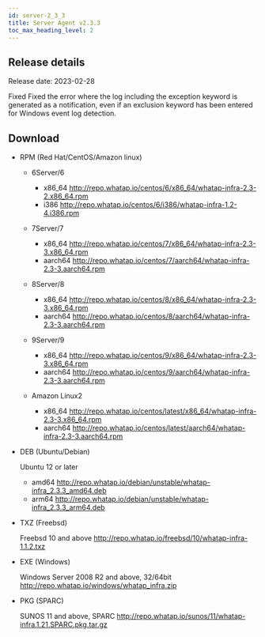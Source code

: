 ```yaml
---
id: server-2_3_3
title: Server Agent v2.3.3
toc_max_heading_level: 2
---
```



## Release details

Release date: 2023-02-28

<Status>Fixed</Status> Fixed the error where the log including the exception keyword is generated as a notification, even if an exclusion keyword has been entered for Windows event log detection.

## Download

-   RPM (Red Hat/CentOS/Amazon linux)

    -   6Server/6

        -   x86_64 http://repo.whatap.io/centos/6/x86_64/whatap-infra-2.3-2.x86_64.rpm
        -   i386 http://repo.whatap.io/centos/6/i386/whatap-infra-1.2-4.i386.rpm

    -   7Server/7

        -   x86_64 http://repo.whatap.io/centos/7/x86_64/whatap-infra-2.3-3.x86_64.rpm
        -   aarch64 http://repo.whatap.io/centos/7/aarch64/whatap-infra-2.3-3.aarch64.rpm

    -   8Server/8

        -   x86_64 http://repo.whatap.io/centos/8/x86_64/whatap-infra-2.3-3.x86_64.rpm
        -   aarch64 http://repo.whatap.io/centos/8/aarch64/whatap-infra-2.3-3.aarch64.rpm

    -   9Server/9

        -   x86_64 http://repo.whatap.io/centos/9/x86_64/whatap-infra-2.3-3.x86_64.rpm
        -   aarch64 http://repo.whatap.io/centos/9/aarch64/whatap-infra-2.3-3.aarch64.rpm

    -   Amazon Linux2

        -   x86_64 http://repo.whatap.io/centos/latest/x86_64/whatap-infra-2.3-3.x86_64.rpm
        -   aarch64 http://repo.whatap.io/centos/latest/aarch64/whatap-infra-2.3-3.aarch64.rpm

-   DEB (Ubuntu/Debian)

    Ubuntu 12 or later

    -   amd64 http://repo.whatap.io/debian/unstable/whatap-infra_2.3.3_amd64.deb
    -   arm64 http://repo.whatap.io/debian/unstable/whatap-infra_2.3.3_arm64.deb

-   TXZ (Freebsd)

    Freebsd 10 and above http://repo.whatap.io/freebsd/10/whatap-infra-1.1.2.txz

-   EXE (Windows)

    Windows Server 2008 R2 and above, 32/64bit http://repo.whatap.io/windows/whatap_infra.zip

-   PKG (SPARC)

    SUNOS 11 and above, SPARC http://repo.whatap.io/sunos/11/whatap-infra.1.21.SPARC.pkg.tar.gz
